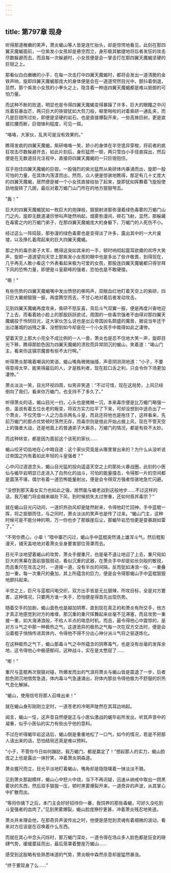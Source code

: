 ```yaml
---
---
---
```

title: 第797章 现身
---



听得那道稚嫩的笑声，萧炎蝎山等人皆是连忙抬头，却是惊愕地看见，此刻在那四翼天魔蝎面前，一位紫发小女孩却是悬空而立，身形极其敏捷地将后者发狂的攻击尽数躲避而去，而且每一次躲避时，小女孩便是会一掌击打在那四翼天魔蝎坚硬的巨钳之上。

那看似白白嫩嫩的小手，在每一次击打中四翼天魔蝎时，都将会发出一道清脆的金铁声响，旋即四翼天魔蝎那庞大的身体便是会在一道道愕然目光中，颤抖着倒退，显然，那个紫发小女孩的小拳头之上，隐含着一种连四翼天魔蝎都是难以抵御的可怕力量。

而这种不断的败退，明显也是令得四翼天魔蝎变得暴躁了许多，巨大的眼瞳之中闪烁着狂暴血芒，两只巨大的铁钳犹如大剪刀般，噼里啪啦的对着紫研一通乱夹，而凡是巨钳所过处，即便是坚硬的岩石，也是直接爆裂开来，一些高耸巨树，更是直接拦腰而断，巨钳锋利程度，可见一斑。

“咯咯，大家伙，乱夹可是没有效果的。”

瞧得发疯的四翼天魔蝎，紫研咯咯一笑，娇小的身体在半空诡异穿梭，将前者的疯狂攻击尽数躲避开去，如此片刻后，身形猛然一顿，两只雪白小手径直探出，然后便是在无数道目光注视中，直接将四翼天魔蝎的一只巨钳抱住。

双手抱住四翼天魔蝎的巨钳，一股强烈的紫光猛然从紫研体内暴涌而出，旋即一股可怕的力量，在其体内荡漾而出，然而，众人便是惊骇地瞧得，那足有几十丈庞大的四翼天魔蝎，居然便是被一个小女孩直接给抬了起来，旋即犹如挥舞着飞旋般使劲地旋转了几圉，最后对着万蝎门山门所在的地方狠狠甩去。

“轰！”

巨大的四翼天魔蝎犹如一枚巨大的炮弹般，狠狠射进那弥漫着绿色毒雾的万蝎门山门之内，旋即无数道凄厉惨叫声陡然响起，烟雾弥漫间，碎石飞射，显然，那躲藏在毒雾之内的万蝎门弟子，在那四翼天魔蝎庞大的身躯下，万蝎门的人死伤不小。

经过这么一阵捣鼓，那弥漫的绿色毒雾也是变得淡了许多，露出其中的一大片废墟，以及挣扎着爬起来的巨大四翼天魔蝎。

那之外的毒宗弟子大军，瞧得这突如其来的一手，顿时响彻起震耳欲聋的欢呼大笑声，旋即一道道望向天空上那紫发小女孩的眼中也是多出了些许敬畏，到得现在，几乎再无人敢小看这个外表看起来极为可爱的女孩，那股连四翼天魔蝎都只得甘拜下风的恐怖力量，即便是斗皇巅峰的强者，恐怕也是不敢硬接。

“嘶！”

有些伤势的四翼天魔蝎嘴中发出愤怒的嘶鸣声，双眼血红地盯着天空上的紫研，四只巨大翼翅狠狠一振，再度腾空而去，不甘心地对着后者发动攻击。

见到四翼天魔蝎再度攻来，紫研不怒反喜，背后斗气双翼一振，便是再度兴奋地迎了上去，而看着她小脸上的那股跃跃欲试，周围的一些毒宗强者不由得对那四翼天魔蝎投于怜悯目光，这大家伙怎么说也是出云帝国凶名颇盛的魔兽，据说当年还干出过屠城的凶残之事，没想到如今却是在一个小女孩手中栽得如此之凄惨。

望着天空上那大小完全不成比例的一人一兽，萧炎也是忍不住地大笑一声，旋即目光下移，瞧得那脸色因为四翼天魔蝎的溃败而异常阴沉的蝎山，笑着道：“竭山门主，看来你这镇宗魔兽有些不太行啊。”

听得萧炎那噙着嘲讽的笑语，蝎山嘴角微微抽搐，声音阴测测地道：“小子，不要得意得太早，能笑得最后的人，才是胜利者，现在趁口舌之利，只会令你下场更加凄惨。”

萧炎淡淡一笑，目光环视四周，似笑非笑道：“不过可惜，现在这局势，上风已经倒向了我们，看来你万蝎门，也支持不了多久了。”

听得萧炎的话，蝎山目光一扫，心头也是微微一沉，本来毒宗便是比万蝎门略强一些，虽说有着五位长老的叛变，将双方实力拉平了下来，可却没想到中途杀出了一个萧炎，不仅凭借一人之力击杀两名斗皇，而且还将他也是拖住了，这样看来，先前万蝎门的那点优势顿时荡然无存，而毒宗则是借此开始占据上风，现在不管天空上的强者大战，还是地面上的普通弟子大厮杀，万蝎门的情况，都是有些不太妙。

而这种转变，都是因为面前这个该死的家伙……

蝎山咬牙切齿地在心中暗自道：这个家伙究竟是从哪里冒出来的？为什么从没听说过帝国之内有着如此年轻的斗皇强者？”

心中闪过道道念头，蝎山目光猛的投向遥遥天空之上的那处火暴战圈，此刻的小医仙与蝎毕岩明显已走进入了白热化的战斗，可怕的能量撞击，令得那一片的空间都是震荡不堪，偶尔有着一道恐怖能量射出，便是会令得双方强者惊骇地急忙闪避。

“没想到那天毒女实力也如此之强，居然能与蝎老战到这般地步……不过这样的话，我万蝎门将会越来越处下风，到时候损失太过惨重，还如何吞并毒宗？”

就在蝎山目光闪动间，一道炽热劲风却是陡然射来，令得他赶忙回神，手中蓝棍一挥，将之抵御而住，与之同时，萧炎淡淡的笑声也是传了过来。“蝎山门主，这种时候可是不能分神的啊，万一你也步了那蜈崖后尘，那蝎毕岩恐怕更是耍暴跳如雷了。”

“不劳你费心，小辈！”喂中寨芒闪过，蝎山手中蓝棍突然涌上雄浑斗气，然后棍影漫天，铺天盖地地对着萧炎全身要害部位笼罩而去。

目光平淡地望着蝎山的攻势，萧炎手握重尺，也是毫不退让地迎了上去，重尺宛如巨大的黑幕在面前狠狠扇动，看似沉重的武器，在萧炎手中却是如长剑般的敏锐，而且重尺在攻击之时，一道接一道，没有半丝的间隔，反而犹如涛浪一役，一重叠加一重，每一次重尺的叠加，其上所蕴含的巨力，便是会令得那蝎山手中蓝棍狠狠地颤抖起来。

半空之上，巨尺与蓝棍闪电交织，双方出手皆是无比狠辣，所攻目标，全是对方要害，这种情况，只要两方谁一失手，恐怕便是得首先出现伤势。

随着交手的加剧，蝎山面色也是越加阴寒，直到现在真正的和萧炎有所交手，他方才真正地感觉到对方的难缠，那沉重的重尺挥舞起来丝毫不见滞塞，而且攻势一重接一重，如大海涛浪般，不给人半点的喘息时机，而且，最令得他心中震惊的，是对方斗气之中那一种极热之气，这道诡异的极热之气每一次在双方交击时，便是会沿着棍子悄悄传进其体内，令得他不得不分出心神分派斗气将之驱逐炼化。

在这种极热之气下，蝎山那毒斗气之中所蕴含的阴寒毒气，也是没有丝毫的发挥余地，这令得他心中极感郁闷，这种战斗，实在是太憋屈了……

“嘭！”

重尺与蓝棍再次狠狠对碰，所爆发而出的气浪将萧炎与蝎山皆是震退了一步，后者脸色阴沉地借势急退，体内毒斗气急速涌出，将体内那丝令得他极为不舒服的炽热气息化解掉。

“蝎山，使用信号将那人召唤出来！”

就在蝎山身形刚刚立定时，一道苍老的冷喝声陡然在其耳边响起。

闻言，蝎山一怔，这声音自然便是正与小医仙激战的蝎毕岩所发出，听其声音中的凝重，似乎小医仙的实力有些出乎他的意料。

不过在听得蝎毕岩这话后，蝎山倒是重重地松了一口气，如今的情况，若是不把那人请出来的话，恐怕结局还真是难以预料。

“小子，不管你今日如何蹦跶，我万蝎门，都是嬴定了！”想起那人的实力，蝎山脸庞之上也是露出一抹狞笑，冲着萧炎阴森道。

萧炎握尺而立，目光平淡地盯着蝎山，嘴角却是隐隐噙着一抹淡淡不屑。

见到萧炎那副模样，蝎山心中怒火中烧，当下不再迟疑，迅速从纳戒中取出一团黑雾状的东西，然后双手狠狠一压，顿时黑雾爆裂开来，一道奇异的声波，从其掌心中扩散而出。

“等将你擒下之后，本门主会好好招待你一番，我饲养的那些毒蝎，可好久没吃到斗皇强者的血肉了。”见到黑雾爆裂，蝎山脸庞狰狞更甚，冲着萧炎残忍地笑道。

萧炎并未理会他，在那奇异声波传出之时，他便是感觉到灵魂有着细微的波动，看来对方应该是在召唤着什么东西。

而就在其心中念头闪烁时，那万蝎门深处，一道令得在场众多人脸色都是狂变的磅礴气势，缓缓蔓延而出，最后笼罩着整座万蝎山……

感受到这股略有些熟悉味道的气势，萧炎眼中森然杀意却是猛然暴涨。

“终于要现身了么……”